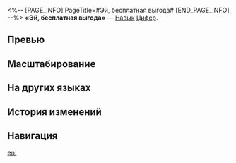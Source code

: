 <%-- [PAGE_INFO]
PageTitle=#Эй, бесплатная выгода#
[END_PAGE_INFO] --%>
{{Навык Инфобокс
|Название         = Эй, бесплатная выгода
|Изображение      = Навык Эй, бесплатная выгода.png
|Персонаж         = Цифер
|Тип              = Навык
|Тэг              = Взрывная атака
|УронСтойк        = 20 (основная цель)<br />10
|ЭнергияГен       = 30
|Энергия          = 
|Длительность     = 
|Описание         = Имеет {{Доп эффект|базовый шанс}} 120% наложить на выбранного противника и соседние цели статус Бессилие, который понижает наносимый ими урон на 10% и повышает силу атаки Цифер на 30% на 2 хода. В то же время наносит выбранному противнику квантовый урон, равный {{Цвет|Выделенный|100%—220%}} от силы атаки Цифер, и квантовый урон соседним целям, равный {{Цвет|Выделенный|50%—110%}} от силы атаки Цифер.
|Свойство1        = 
|Масштабирование1 = 
}}
'''«Эй, бесплатная выгода»''' — [[Навык]] [[Цифер]].

==Превью==
{{Превью
|Файл = Эй, бесплатная выгода Превью
}}

==Масштабирование==
{{Масштабирование навыка|тип=Навык
|100%;110%;120%;130%;140%;150%;162.5%;175%;187.5%;200%;210%;220%;230%;240%;250%
|50%;55%;60%;65%;70%;75%;81.25%;87.5%;93.75%;100%;105%;110%;115%;120%;125%
}}

==На других языках==
{{На других языках
|en   = Hey, Jackpot for the Taking
|zhs  = 嘿，空手套白银
|zht  = 嘿，空手套白銀
|ja   = へへっ！お{{Rubi|宝|たから}}いただき～！
|ko   = 헷, 공짜 보물
|es   = ¡Je, un botín fácil!
|fr   = Butin en vue !
|ru   = Эй, бесплатная выгода
|th   = Hey, Jackpot for the Taking
|vi   = Hey, Tay Không Bắt Bạc
|de   = He, das ist Schwindelei
|id   = Hey, Jackpot for the Taking
|pt   = Opa, Um Tesouro Dando Sopa
}}

==История изменений==
{{История изменений|3.5}}

==Навигация==
{{Навык Навбокс|Цифер}}

[[en:]]